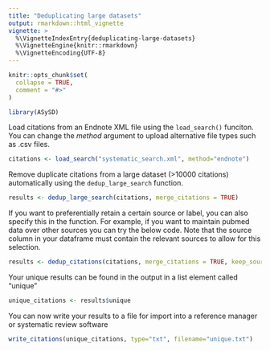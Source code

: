 ```yaml
---
title: "Deduplicating large datasets"
output: rmarkdown::html_vignette
vignette: >
  %\VignetteIndexEntry{deduplicating-large-datasets}
  %\VignetteEngine{knitr::rmarkdown}
  %\VignetteEncoding{UTF-8}
---
```


```r
knitr::opts_chunk$set(
  collapse = TRUE,
  comment = "#>"
)
```

```r
library(ASySD)
```

Load citations from an Endnote XML file using the `load_search()` funciton. You can change the *method* argument to upload alternative file types such as .csv files.

```r
citations <- load_search("systematic_search.xml", method="endnote")
```


Remove duplicate citations from a large dataset (>10000 citations) automatically using the `dedup_large_search` function.

```r
results <- dedup_large_search(citations, merge_citations = TRUE)
```

If you want to preferentially retain a certain source or label, you can also specify this in the function. For example, if you want to maintain pubmed data over other sources you can try the below code. Note that the source column in your dataframe must contain the relevant sources to allow for this selection.

```r
results <- dedup_citations(citations, merge_citations = TRUE, keep_source="pubmed")
```

Your unique results can be found in the output in a list element called "unique"
```r
unique_citations <- results$unique
```

You can now write your results to a file for import into a reference manager or systematic review software
```r
write_citations(unique_citations, type="txt", filename="unique.txt")
```

